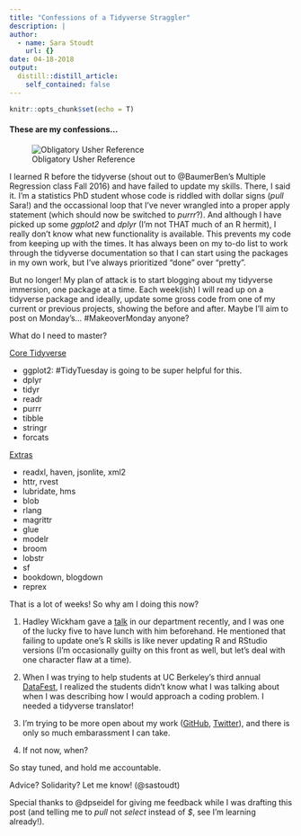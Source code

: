 ```yaml
---
title: "Confessions of a Tidyverse Straggler"
description: |
author:
  - name: Sara Stoudt
    url: {}
date: 04-18-2018
output:
  distill::distill_article:
    self_contained: false
---
```



```r
knitr::opts_chunk$set(echo = T)
```

#### These are my confessions...

![Obligatory Usher Reference](https://media1.tenor.com/images/7bd15639e6b37d9aa0355fb030faf1e2/tenor.gif?itemid=9640095)

I learned R before the tidyverse (shout out to @BaumerBen's Multiple Regression class Fall 2016) and have failed to update my skills. There, I said it. I'm a statistics PhD student whose code is riddled with dollar signs (*pull* Sara!) and the occassional loop that I've never wrangled into a proper apply statement (which should now be switched to *purrr*?). And although I have picked up some *ggplot2* and *dplyr* (I'm not THAT much of an R hermit), I really don't know what new functionality is available. This prevents my code from keeping up with the times. It has always been on my to-do list to work through the tidyverse documentation so that I can start using the packages in my own work, but I've always prioritized "done" over "pretty".

But no longer! My plan of attack is to start blogging about my tidyverse immersion, one package at a time. Each week(ish) I will read up on a tidyverse package and ideally, update some gross code from one of my current or previous projects, showing the before and after. Maybe I'll aim to post on Monday's... #MakeoverMonday anyone?

What do I need to master?

[Core Tidyverse](https://www.tidyverse.org/packages/)

- ggplot2: #TidyTuesday is going to be super helpful for this.
- dplyr
- tidyr
- readr
- purrr
- tibble
- stringr
- forcats

[Extras](https://github.com/robinsones/rstudio-conf-2018-talk/blob/master/Rstudio_conference_2018_presentation.pdf) 

- readxl, haven, jsonlite, xml2
- httr, rvest
- lubridate, hms
- blob
- rlang
- magrittr
- glue
- modelr
- broom
- lobstr
- sf
- bookdown, blogdown
- reprex

That is a lot of weeks! So why am I doing this now?

1. Hadley Wickham gave a [talk](https://bids.berkeley.edu/events/using-visualisation-understand-r-theory) in our department recently, and I was one of the lucky five to have lunch with him beforehand. He mentioned that failing to update one's R skills is like never updating R and RStudio versions (I'm occasionally guilty on this front as well, but let's deal with one character flaw at a time).

2. When I was trying to help students at UC Berkeley's third annual [DataFest](http://ftp.stat.berkeley.edu/), I realized the students didn't know what I was talking about when I was describing how I would approach a coding problem. I needed a tidyverse translator! 

3. I'm trying to be more open about my work ([GitHub](https://github.com/sastoudt), [Twitter](https://twitter.com/sastoudt)), and there is only so much embarassment I can take. 

4. If not now, when? 

So stay tuned, and hold me accountable. 

Advice? Solidarity? Let me know! (@sastoudt)

Special thanks to @dpseidel for giving me feedback while I was drafting this post (and telling me to *pull* not *select* instead of *$*, see I'm learning already!).
